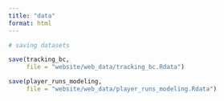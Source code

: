 ```yaml
---
title: "data"
format: html
---
```


```r
# saving datasets 

save(tracking_bc,
     file = "website/web_data/tracking_bc.Rdata")

save(player_runs_modeling,
     file = "website/web_data/player_runs_modeling.Rdata")
```


